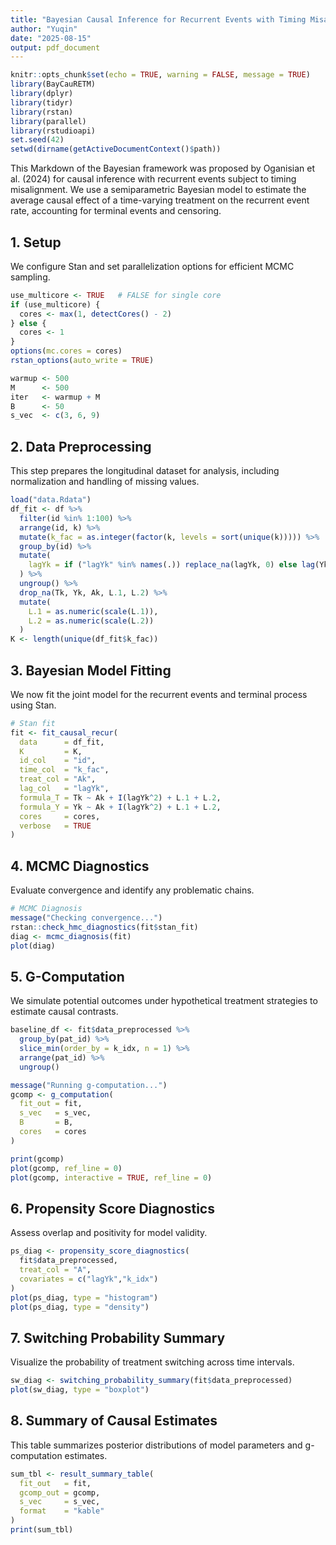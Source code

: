 ```yaml
---
title: "Bayesian Causal Inference for Recurrent Events with Timing Misalignment"
author: "Yuqin"
date: "2025-08-15"
output: pdf_document
---
```


```r
knitr::opts_chunk$set(echo = TRUE, warning = FALSE, message = TRUE)
library(BayCauRETM)
library(dplyr)
library(tidyr)
library(rstan)
library(parallel)
library(rstudioapi)
set.seed(42)
setwd(dirname(getActiveDocumentContext()$path))
```

This Markdown of the Bayesian framework was proposed by Oganisian et al. (2024) for causal inference with recurrent events subject to timing misalignment. We use a semiparametric Bayesian model to estimate the average causal effect of a time-varying treatment on the recurrent event rate, accounting for terminal events and censoring.

## 1. Setup
We configure Stan and set parallelization options for efficient MCMC sampling.
```r
use_multicore <- TRUE   # FALSE for single core
if (use_multicore) {
  cores <- max(1, detectCores() - 2)
} else {
  cores <- 1
}
options(mc.cores = cores)
rstan_options(auto_write = TRUE)

warmup <- 500
M      <- 500
iter   <- warmup + M
B      <- 50
s_vec  <- c(3, 6, 9)
```

## 2. Data Preprocessing
This step prepares the longitudinal dataset for analysis, including normalization and handling of missing values.
```r
load("data.Rdata")
df_fit <- df %>%
  filter(id %in% 1:100) %>%
  arrange(id, k) %>%
  mutate(k_fac = as.integer(factor(k, levels = sort(unique(k))))) %>%
  group_by(id) %>%
  mutate(
    lagYk = if ("lagYk" %in% names(.)) replace_na(lagYk, 0) else lag(Yk, default = 0)
  ) %>%
  ungroup() %>%
  drop_na(Tk, Yk, Ak, L.1, L.2) %>%
  mutate(
    L.1 = as.numeric(scale(L.1)),
    L.2 = as.numeric(scale(L.2))
  )
K <- length(unique(df_fit$k_fac))
```

## 3. Bayesian Model Fitting
We now fit the joint model for the recurrent events and terminal process using Stan.
```r
# Stan fit
fit <- fit_causal_recur(
  data      = df_fit,
  K         = K,
  id_col    = "id",
  time_col  = "k_fac",
  treat_col = "Ak",
  lag_col   = "lagYk",
  formula_T = Tk ~ Ak + I(lagYk^2) + L.1 + L.2,
  formula_Y = Yk ~ Ak + I(lagYk^2) + L.1 + L.2,
  cores     = cores,
  verbose   = TRUE
)
```

## 4. MCMC Diagnostics
Evaluate convergence and identify any problematic chains.
```r
# MCMC Diagnosis
message("Checking convergence...")
rstan::check_hmc_diagnostics(fit$stan_fit)
diag <- mcmc_diagnosis(fit)
plot(diag)
```

## 5. G-Computation
We simulate potential outcomes under hypothetical treatment strategies to estimate causal contrasts.
```r
baseline_df <- fit$data_preprocessed %>%
  group_by(pat_id) %>%
  slice_min(order_by = k_idx, n = 1) %>%
  arrange(pat_id) %>%
  ungroup()

message("Running g-computation...")
gcomp <- g_computation(
  fit_out = fit,
  s_vec   = s_vec,
  B       = B,
  cores   = cores
)

print(gcomp)
plot(gcomp, ref_line = 0)
plot(gcomp, interactive = TRUE, ref_line = 0)
```

## 6. Propensity Score Diagnostics
Assess overlap and positivity for model validity.
```r
ps_diag <- propensity_score_diagnostics(
  fit$data_preprocessed,
  treat_col = "A",
  covariates = c("lagYk","k_idx")
)
plot(ps_diag, type = "histogram")
plot(ps_diag, type = "density")
```

## 7. Switching Probability Summary
Visualize the probability of treatment switching across time intervals.
```r
sw_diag <- switching_probability_summary(fit$data_preprocessed)
plot(sw_diag, type = "boxplot")
```

## 8. Summary of Causal Estimates
This table summarizes posterior distributions of model parameters and g-computation estimates.
```r
sum_tbl <- result_summary_table(
  fit_out   = fit,
  gcomp_out = gcomp,
  s_vec     = s_vec,
  format    = "kable"
)
print(sum_tbl)
```
